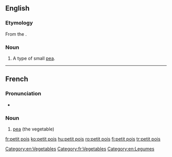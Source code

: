 ==English==

===Etymology===
From the {{etyl|fr|en}}.

===Noun===
{{en-noun|head=[[petit]] [[pois]]|-}}

# A type of small [[pea]].

[[Category:en:Vegetables]]

----

==French==

===Pronunciation===
* {{audio|Fr-un petit pois.ogg|Audio|lang=fr}}

===Noun===
{{fr-noun|head=[[petit#French|petit]] [[pois#French|pois]]|m|petits pois}}

# [[pea]] (the vegetable)

[[Category:fr:Vegetables]]
[[Category:en:Legumes]]

[[fr:petit pois]]
[[ko:petit pois]]
[[hu:petit pois]]
[[ro:petit pois]]
[[fi:petit pois]]
[[tr:petit pois]]